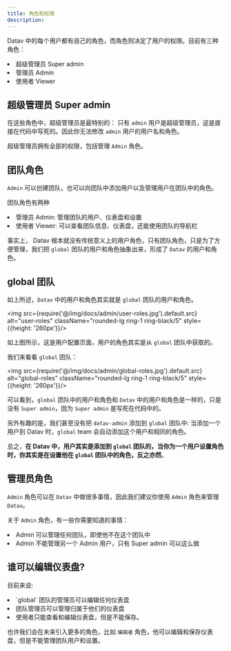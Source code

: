 ```yaml
---
title: 角色和权限
description:
---
```



Datav 中的每个用户都有自己的角色，而角色则决定了用户的权限。目前有三种角色：

<TextList>
    <li> 超级管理员 Super admin </li>
    <li> 管理员 Admin </li>
    <li> 使用者 Viewer </li>
</TextList>

## 超级管理员 Super admin 

在这些角色中，超级管理员是最特别的： 只有 `admin` 用户是超级管理员，这是直接在代码中写死的。因此你无法修改 `admin` 用户的用户名和角色。

超级管理员拥有全部的权限，包括管理 `Admin` 角色。

## 团队角色 

`Admin` 可以创建团队，也可以向团队中添加用户以及管理用户在团队中的角色。

团队角色有两种
<TextList>
    <li>管理员 Admin: 管理团队的用户、仪表盘和设置 </li>
    <li>使用者 Viewer: 可以查看团队信息、仪表盘，还能使用团队的导航栏 </li>
</TextList>

事实上， Datav 根本就没有传统意义上的用户角色，只有团队角色，只是为了方便管理，我们把 `global` 团队的用户和角色抽象出来，形成了 `Datav` 的用户和角色。

## global 团队

如上所述，`Datav` 中的用户和角色其实就是 `global` 团队的用户和角色。

<img src={require('@/img/docs/admin/user-roles.jpg').default.src} alt="user-roles"  className="rounded-lg ring-1 ring-black/5"  style={{height: '260px'}}/>


如上图所示，这是用户配置页面，用户的角色其实是从 `global` 团队中获取的。

我们来看看 `global` 团队：

<img src={require('@/img/docs/admin/global-roles.jpg').default.src} alt="global-roles"  className="rounded-lg ring-1 ring-black/5"  style={{height: '260px'}}/>


可以看到，`global` 团队中的用户和角色和 `Datav` 中的用户和角色是一样的，只是没有 `Super admin`，因为 `Super admin` 是写死在代码中的。

另外有趣的是，我们甚至没有把 `datav-admin` 添加到 `global` 团队中: 当添加一个用户到 Datav 时，`global` team 会自动添加这个用户和相同的角色。

总之，**在 Datav 中，用户其实是添加到 `global` 团队的，当你为一个用户设置角色时，你其实是在设置他在 `global` 团队中的角色，反之亦然**。

## 管理员角色

`Admin` 角色可以在 `Datav` 中做很多事情，因此我们建议你使用 `Admin` 角色来管理 `Datav`。

关于 `Admin` 角色，有一些你需要知道的事情：

<TextList>
    <li> Admin 可以管理任何团队，即使他不在这个团队中 </li>
    <li> Admin 不能管理另一个 Admin 用户，只有 Super admin 可以这么做 </li>
</TextList>


## 谁可以编辑仪表盘?

目前来说:

<TextList>
    <li> `global` 团队的管理员可以编辑任何仪表盘 </li>
    <li> 团队管理员可以管理归属于他们的仪表盘 </li>
    <li> 使用者只能查看和编辑仪表盘，但是不能保存。 </li>
</TextList>

也许我们会在未来引入更多的角色，比如 `编辑者` 角色，他可以编辑和保存仪表盘，但是不能管理团队用户和设置。